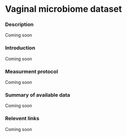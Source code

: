 # Vaginal microbiome dataset

### Description
Coming soon

### Introduction
Coming soon

### Measurment protocol
Coming soon

### Summary of available data
Coming soon

### Relevent links
Coming soon

